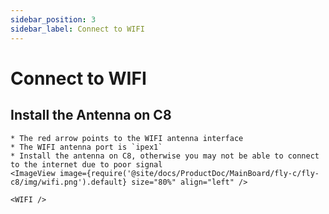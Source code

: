 ```yaml
---
sidebar_position: 3
sidebar_label: Connect to WIFI
---
```




# Connect to WIFI


## Install the Antenna on C8

    * The red arrow points to the WIFI antenna interface
    * The WIFI antenna port is `ipex1`
    * Install the antenna on C8, otherwise you may not be able to connect to the internet due to poor signal
    <ImageView image={require('@site/docs/ProductDoc/MainBoard/fly-c/fly-c8/img/wifi.png').default} size="80%" align="left" />  

    <WIFI />